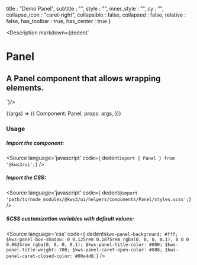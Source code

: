 
  title : "Demo Panel",
  subtitle : "",
  style : "",
  inner_style : "",
  cy : "",
  collapse_icon : "caret-right",
  collapsible : false,
  collapsed : false,
  relative : false,
  has_toolbar : true,
  has_center : true
}

<Meta
  title="Helpers/Panel"
  component={Panel}
  args={args}
/>

<Description markdown={dedent`
# Panel
## A Panel component that allows wrapping elements.
`}/>

<Canvas>
  <Story
  name="Panel"
  args={args}
  >
  {(args) => ({
    Component: Panel,
    props: args,
  })}
  </Story>
</Canvas>

<ArgsTable story="Panel" />


### Usage
##### Import the component:
<Source
  language='javascript'
  code={ dedent`import { Panel } from '@kws3/ui';`}
/>

##### Import the CSS:
<Source
  language='javascript'
  code={ dedent`@import 'path/to/node_modules/@kws3/ui/helpers/components/Panel/styles.scss';`}
/>

##### SCSS customization variables with default values:
<Source
  language='css'
  code={ dedent`
    $kws-panel-background: #fff;
    $kws-panel-box-shadow: 0 0.125rem 0.1875rem rgba(0, 0, 0, 0.1), 0 0 0 0.0625rem rgba(0, 0, 0, 0.1);
    $kws-panel-title-color: #000;
    $kws-panel-title-weight: 700;
    $kws-panel-caret-open-color: #888;
    $kws-panel-caret-closed-color: #00a4d8;
  `}
/>